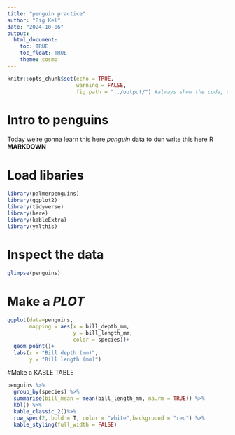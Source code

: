 ```yaml
---
title: "penguin practice"
author: "Big Kel"
date: "2024-10-06"
output: 
  html_document:  
    toc: TRUE
    toc_float: TRUE 
    theme: cosmo
---
```




```r
knitr::opts_chunk$set(echo = TRUE,
                      warning = FALSE,
                      fig.path = "../output/") #always show the code, don't show the warnings 
```

# Intro to penguins
Today we're gonna learn this here *penguin* data to dun write this here R **MARKDOWN**

# Load libaries 

```r
library(palmerpenguins)
library(ggplot2)
library(tidyverse)
library(here)
library(kableExtra)
library(ymlthis)
```

# Inspect the data 
```r
glimpse(penguins)
```
# Make a *PLOT*
```r
ggplot(data=penguins,
       mapping = aes(x = bill_depth_mm,
                     y = bill_length_mm,
                     color = species))+
  geom_point()+
  labs(x = "Bill depth (mm)",
       y = "Bill length (mm)")
```

#Make a KABLE TABLE 

```r
penguins %>%
  group_by(species) %>%
  summarise(bill_mean = mean(bill_length_mm, na.rm = TRUE)) %>%
  kbl() %>%
  kable_classic_2()%>%
  row_spec(2, bold = T, color = "white",background = "red") %>%
  kable_styling(full_width = FALSE)
```

